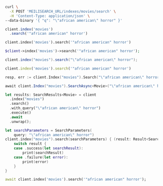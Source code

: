 <CodeGroup>

```bash cURL
curl \
  -X POST 'MEILISEARCH_URL/indexes/movies/search' \
  -H 'Content-Type: application/json' \
--data-binary '{ "q": "\"african american\" horror" }'
```


```javascript JS
client.index('movies')
  .search('"african american" horror')
```


```python Python
client.index('movies').search('"african american" horror')
```


```php PHP
$client->index('movies')->search('"african american" horror');
```


```java Java
client.index("movies").search("\"african american\" horror");
```


```ruby Ruby
client.index('movies').search('"african american" horror')
```


```go Go
resp, err := client.Index("movies").Search("\"african american\" horror", &meilisearch.SearchRequest{})
```


```csharp C#
await client.Index("movies").SearchAsync<Movie>("\"african american\" horror");
```


```rust Rust
let results: SearchResults<Movie> = client
  .index("movies")
  .search()
  .with_query("\"african american\" horror")
  .execute()
  .await
  .unwrap();
```


```swift Swift
let searchParameters = SearchParameters(
    query: "\"african american\" horror")
client.index("movies").search(searchParameters) { (result: Result<Searchable<Movie>, Swift.Error>) in
    switch result {
    case .success(let searchResult):
        print(searchResult)
    case .failure(let error):
        print(error)
    }
}
```


```dart Dart
await client.index('movies').search('"african american" horror');
```

</CodeGroup>